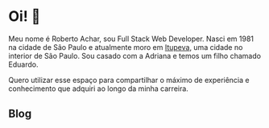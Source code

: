 
<SEO title="Home" />

# Oi! 👋

Meu nome é Roberto Achar, sou Full Stack Web Developer. Nasci em 1981 na cidade de São Paulo e atualmente moro em [Itupeva][itupeva-link], uma cidade no interior de São Paulo. Sou casado com a Adriana e temos um filho chamado Eduardo.

Quero utilizar esse espaço para compartilhar o máximo de experiência e conhecimento que adquiri ao longo da minha carreira.

## Blog

<LatestPosts />

[itupeva-link]: https://www.google.com/maps/place/Itupeva,+State+of+S%C3%A3o+Paulo/@-23.1545841,-47.0668176,14z/data=!3m1!4b1!4m5!3m4!1s0x94cf30d56621a3c9:0xd7fe5ed81a7951c0!8m2!3d-23.1550145!4d-47.0524585
